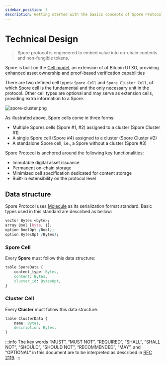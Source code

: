 ```yaml
---
sidebar_position: 3
description: Getting started with the basics concepts of Spore Protocol.
---
```

# Technical Design
> Spore protocol is engineered to embed value into on-chain contents and non-fungible tokens.

Spore is built on the [Cell model](https://docs.nervos.org/docs/basics/concepts/cell-model/), an extension of of Bitcoin UTXO, providing enhanced asset ownership and proof-based verification capabilities

There are two defined cell types: `Spore Cell` and `Spore Cluster Cell`, of which Spore cell is the fundamental and the only necessary unit in the protocol. Other cell types are optional and may serve as extension cells, providing extra information to a Spore.

![spore-cluster.png](../../static/img/basics/tech-design/spore-cluster.png)

As illustrated above, Spore cells come in three forms:

- Multiple Spores cells (Spore #1, #2) assigned to a cluster (Spore Cluster #1)
- A single Spore cell (Spore #4) assigned to a cluster (Spore Cluster #2)
- A standalone Spore cell, i.e., a Spore without a cluster (Spore #3)

Spore Protocol is anchored around the following key functionalities:

- Immutable digital asset issuance
- Permanent on-chain storage
- Minimized cell specification dedicated for content storage
- Built-in extensibility on the protocol level


## Data structure

Spore Protocol uses [Molecule](https://github.com/nervosnetwork/rfcs/blob/master/rfcs/0008-serialization/0008-serialization.md#molecule) as its serialization format standard. Basic types used in this standard are described as bellow:

```css
vector Bytes <byte>;
array Bool [byte; 1];
option BoolOpt (Bool);
option BytesOpt (Bytes);
```

### Spore Cell

Every **Spore** must follow this data structure:

```css
table SporeData {
    content_type: Bytes,
    content: Bytes,
    cluster_id: BytesOpt,
}
```

### Cluster Cell

Every **Cluster** must follow this data structure.

```css
table ClusterData {
    name: Bytes,
    description: Bytes,
}
```

:::info
The key words “MUST”, “MUST NOT”, “REQUIRED”, “SHALL”, “SHALL NOT”, “SHOULD”, “SHOULD NOT”, “RECOMMENDED”, “MAY”, and “OPTIONAL” in this document are to be interpreted as described in [RFC 2119](https://datatracker.ietf.org/doc/html/rfc2119).
:::
